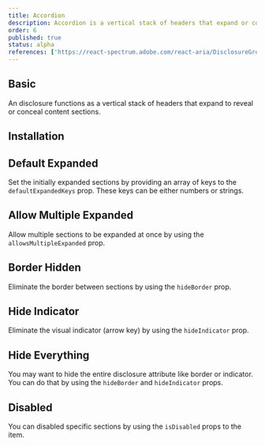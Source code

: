 ```yaml
---
title: Accordion
description: Accordion is a vertical stack of headers that expand or collapse to show or hide content, providing an organized, user-friendly way to manage information.
order: 6
published: true
status: alpha
references: ['https://react-spectrum.adobe.com/react-aria/DisclosureGroup.html#props']
---
```


## Basic

An disclosure functions as a vertical stack of headers that expand to reveal or conceal content sections.

<Demo className='flex-1' component='collections/accordion/accordion-demo' />

## Installation

<Install component='disclosure' />

## Default Expanded

Set the initially expanded sections by providing an array of keys to the `defaultExpandedKeys` prop. These keys can be either numbers or strings.

<Demo component='collections/accordion/accordion-default-expand-demo' />

## Allow Multiple Expanded

Allow multiple sections to be expanded at once by using the `allowsMultipleExpanded` prop.

<Demo component='collections/accordion/accordion-allow-multiple-expand-demo' />

## Border Hidden

Eliminate the border between sections by using the `hideBorder` prop.

<Demo component='collections/accordion/accordion-border-hidden-demo' />

## Hide Indicator

Eliminate the visual indicator (arrow key) by using the `hideIndicator` prop.

<Demo component='collections/accordion/accordion-hide-indicator-demo' />

## Hide Everything

You may want to hide the entire disclosure attribute like border or indicator. You can do that by using the `hideBorder` and `hideIndicator` props.

<Demo component='collections/accordion/accordion-hide-everything-demo' />

## Disabled

You can disabled specific sections by using the `isDisabled` props to the item.

<Demo component='collections/accordion/accordion-disabled-demo' />
